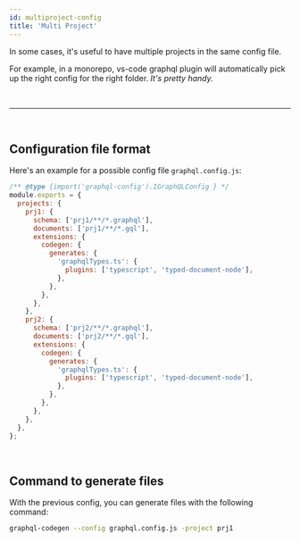 ```yaml
---
id: multiproject-config
title: 'Multi Project'
---
```


In some cases, it's useful to have multiple projects in the same config file.

For example, in a monorepo, vs-code graphql plugin will automatically pick up the right config for the right folder. _It's pretty handy._

<p>&nbsp;</p>

---

<p>&nbsp;</p>

## Configuration file format

Here's an example for a possible config file `graphql.config.js`:

```js
/** @type {import('graphql-config').IGraphQLConfig } */
module.exports = {
  projects: {
    prj1: {
      schema: ['prj1/**/*.graphql'],
      documents: ['prj1/**/*.gql'],
      extensions: {
        codegen: {
          generates: {
            'graphqlTypes.ts': {
              plugins: ['typescript', 'typed-document-node'],
            },
          },
        },
      },
    },
    prj2: {
      schema: ['prj2/**/*.graphql'],
      documents: ['prj2/**/*.gql'],
      extensions: {
        codegen: {
          generates: {
            'graphqlTypes.ts': {
              plugins: ['typescript', 'typed-document-node'],
            },
          },
        },
      },
    },
  },
};
```

<p>&nbsp;</p>

## Command to generate files

With the previous config, you can generate files with the following command:

```bash
graphql-codegen --config graphql.config.js -project prj1
```
